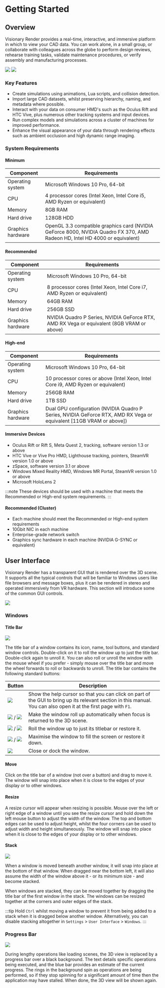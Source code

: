 # Getting Started

## Overview

Visionary Render provides a real-time, interactive, and immersive platform in which to view your CAD data. You can work alone, in a small group, or collaborate with colleagues across the globe to perform design reviews, rehearse training tasks, validate maintenance procedures, or verify assembly and manufacturing processes.

![](/img/user-manual/chapter1/1.jpg) ![](/img/user-manual/chapter1/2.jpg)

### Key Features

- Create simulations using animations, Lua scripts, and collision detection.
- Import large CAD datasets, whilst preserving hierarchy, naming, and metadata where possible.
- Interact with your data on consumer HMD's such as the Oculus Rift and HTC Vive, plus numerous other tracking systems and input devices.
- Run complex models and simulations across a cluster of machines for improved performance.
- Enhance the visual appearance of your data through rendering effects such as ambient occlusion and high dynamic range imaging.

### System Requirements

#### Minimum

| Component         | Requirements                                                                                                                |
|-------------------|-----------------------------------------------------------------------------------------------------------------------------|
| Operating system  | Microsoft Windows 10 Pro, 64-bit                                                                                            |
| CPU               | 4 processor cores (Intel Xeon, Intel Core i5, AMD Ryzen or equivalent)                                                      |
| Memory            | 8GB RAM                                                                                                                     |
| Hard drive        | 128GB HDD                                                                                                                   |
| Graphics hardware | OpenGL 3.3 compatible graphics card (NVIDIA GeForce 8000, NVIDIA Quadro FX 370, AMD Radeon HD, Intel HD 4000 or equivalent) |

#### Recommended

| Component         | Requirements                                                                              |
|-------------------|-------------------------------------------------------------------------------------------|
| Operating system  | Microsoft Windows 10 Pro, 64-bit                                                          |
| CPU               | 8 processor cores (Intel Xeon, Intel Core i7, AMD Ryzen or equivalent)                    |
| Memory            | 64GB RAM                                                                                  |
| Hard drive        | 256GB SSD                                                                                 |
| Graphics hardware | NVIDIA Quadro P Series, NVIDIA GeForce RTX, AMD RX Vega or equivalent (8GB VRAM or above) |

#### High-end

| Component         | Requirements                                                                                                          |
|-------------------|-----------------------------------------------------------------------------------------------------------------------|
| Operating system  | Microsoft Windows 10 Pro, 64-bit                                                                                      |
| CPU               | 10 processor cores or above (Intel Xeon, Intel Core i9, AMD Ryzen or equivalent)                                      |
| Memory            | 256GB RAM                                                                                                             |
| Hard drive        | 1TB SSD                                                                                                               |
| Graphics hardware | Dual GPU configuration (NVIDIA Quadro P Series, NVIDIA GeForce RTX, AMD RX Vega or equivalent [11GB VRAM or above]) |

#### Immersive Devices

- Oculus Rift or Rift S, Meta Quest 2, tracking, software version 1.3 or above
- HTC Vive or Vive Pro HMD, Lighthouse tracking, pointers, SteamVR version 1.0 or above
- zSpace, software version 3.1 or above
- Windows Mixed Reality HMD, Windows MR Portal, SteamVR version 1.0 or above
- Microsoft HoloLens 2

:::note
These devices should be used with a machine that meets the Recommended or High-end system requirements.
:::

#### Recommended (Cluster)

- Each machine should meet the Recommended or High-end system requirements
- 10Gbit NIC in each machine
- Enterprise-grade network switch
- Graphics sync hardware in each machine (NVIDIA G-SYNC or equivalent)

## User Interface

Visionary Render has a transparent GUI that is rendered over the 3D scene. It supports all the typical controls that will be familiar to Windows users like file browsers and message boxes, plus it can be rendered in stereo and operated immersively from VR hardware. This section will introduce some of the common GUI controls.

![](/img/user-manual/chapter1/3.jpg)

### Windows

#### Title Bar

![](/img/user-manual/chapter1/4.jpg)

The title bar of a window contains its icon, name, tool buttons, and standard window controls. Double-click on it to roll the window up to just the title bar. Double-click again to unroll it. You can also roll or unroll the window with the mouse wheel if you prefer - simply mouse over the title bar and move the wheel forwards to roll or backwards to unroll. The title bar contains the following standard buttons:

| Button | Description |
|--------|-------------|
| ![](/img/user-manual/chapter1/5.jpg) | Show the help cursor so that you can click on part of the GUI to bring up its relevant section in this manual. You can also open it at the first page with `F1`. |
| ![](/img/user-manual/chapter1/6.jpg) / ![](/img/user-manual/chapter1/7.jpg) | Make the window roll up automatically when focus is returned to the 3D scene. |
| ![](/img/user-manual/chapter1/8.jpg) / ![](/img/user-manual/chapter1/9.jpg) | Roll the window up to just its titlebar or restore it. |
| ![](/img/user-manual/chapter1/10.jpg) / ![](/img/user-manual/chapter1/9.jpg) | Maximise the window to fill the screen or restore it down. |
| ![](/img/user-manual/chapter1/11.jpg) | Close or dock the window. |

#### Move

Click on the title bar of a window (not over a button) and drag to move it. The window will snap into place when it is close to the edges of your display or to other windows.

#### Resize

A resize cursor will appear when resizing is possible. Mouse over the left or right edge of a window until you see the resize cursor and hold down the left mouse button to adjust the width of the window. The top and bottom edges can be used to adjust height, whilst the four corners can be used to adjust width and height simultaneously. The window will snap into place when it is close to the edges of your display or to other windows.

#### Stack

![](/img/user-manual/chapter1/12.jpg)

When a window is moved beneath another window, it will snap into place at the bottom of that window. When dragged near the bottom left, it will also assume the width of the window above it - or its minimum size - and become stacked.

When windows are stacked, they can be moved together by dragging the title bar of the first window in the stack. The windows can be resized together at the corners and outer edges of the stack.

:::tip
Hold `Ctrl` whilst moving a window to prevent it from being added to a stack when it is dragged below another window. Alternatively, you can disable stacking altogether in `Settings` > `User Interface` > `Windows`.
:::

### Progress Bar

![](/img/user-manual/chapter1/13.jpg)

During lengthy operations like loading scenes, the 3D view is replaced by a progress bar over a black background. The text details specific operations being executed, and the blue bar provides an estimate of the current progress. The rings in the background spin as operations are being performed, so if they stop spinning for a significant amount of time then the application may have stalled. When done, the 3D view will be shown again.
